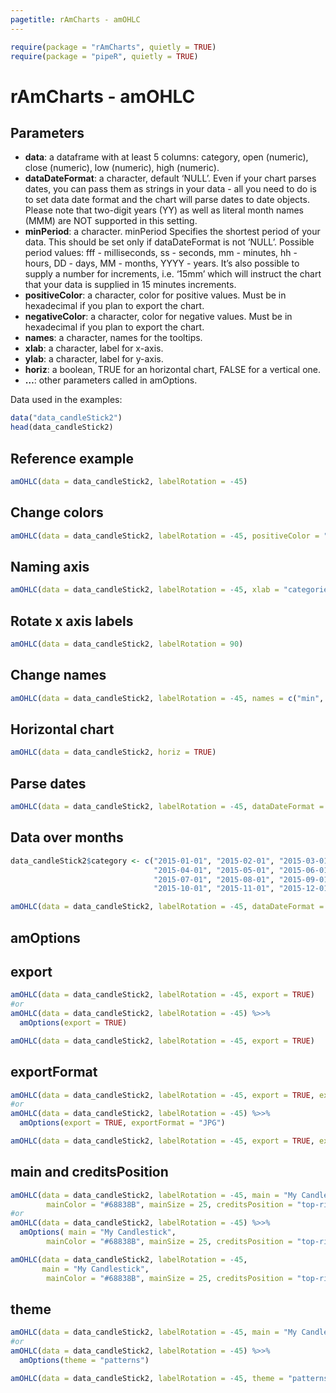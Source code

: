 ```yaml
---
pagetitle: rAmCharts - amOHLC
---
```


```r
require(package = "rAmCharts", quietly = TRUE)
require(package = "pipeR", quietly = TRUE)
```

<h1>rAmCharts - amOHLC</h1>

## Parameters

* __data__: a dataframe with at least 5 columns: category, open (numeric), close (numeric), low (numeric), high (numeric). 
* __dataDateFormat__: a character, default 'NULL'. Even if your chart parses dates, you can pass them as strings in your data - all you need to do is to set data date format and the chart will parse dates to date objects. Please note that two-digit years (YY) as well as literal month names (MMM)  are NOT supported in this setting.
* __minPeriod__: a character. minPeriod Specifies the shortest period of your data. This should be set only if dataDateFormat is not 'NULL'. Possible period values: fff - milliseconds, ss - seconds, mm - minutes, hh - hours, DD - days, MM - months, YYYY - years. It's also possible to supply a number for increments, i.e. '15mm' which will instruct the chart that your data is supplied in 15 minutes increments.
* __positiveColor__: a character, color for positive values. Must be in hexadecimal if you plan to export the chart.
* __negativeColor__: a character, color for negative values. Must be in hexadecimal if you plan to export the chart.
* __names__: a character, names for the tooltips.
* __xlab__: a character, label for x-axis.
* __ylab__: a character, label for y-axis.
* __horiz__: a boolean, TRUE for an horizontal chart, FALSE for a vertical one.
* __...__: other parameters called in amOptions. 

Data used in the examples:
```r
data("data_candleStick2")
head(data_candleStick2)
```

## Reference example

```r
amOHLC(data = data_candleStick2, labelRotation = -45)
```

## Change colors
```r
amOHLC(data = data_candleStick2, labelRotation = -45, positiveColor = "black", negativeColor = "green")
```

## Naming axis
```r
amOHLC(data = data_candleStick2, labelRotation = -45, xlab = "categories", ylab = "values")
```

## Rotate x axis labels
```r
amOHLC(data = data_candleStick2, labelRotation = 90)
```

## Change names
```r
amOHLC(data = data_candleStick2, labelRotation = -45, names = c("min", "begin", "end", "max"))
```

## Horizontal chart
```r
amOHLC(data = data_candleStick2, horiz = TRUE)
```

## Parse dates
```r
amOHLC(data = data_candleStick2, labelRotation = -45, dataDateFormat = "YYYY-MM-DD")
```

## Data over months
```r
data_candleStick2$category <- c("2015-01-01", "2015-02-01", "2015-03-01",
                                "2015-04-01", "2015-05-01", "2015-06-01",
                                "2015-07-01", "2015-08-01", "2015-09-01",
                                "2015-10-01", "2015-11-01", "2015-12-01")

amOHLC(data = data_candleStick2, labelRotation = -45, dataDateFormat = "YYYY-MM-DD", minPeriod = "MM")
```

<h2 class="partdivtitle">amOptions</h2>

## export
```r
amOHLC(data = data_candleStick2, labelRotation = -45, export = TRUE)
#or
amOHLC(data = data_candleStick2, labelRotation = -45) %>>% 
  amOptions(export = TRUE)
```
```r
amOHLC(data = data_candleStick2, labelRotation = -45, export = TRUE)
```
  
## exportFormat
```r
amOHLC(data = data_candleStick2, labelRotation = -45, export = TRUE, exportFormat = "JPG")
#or
amOHLC(data = data_candleStick2, labelRotation = -45) %>>% 
  amOptions(export = TRUE, exportFormat = "JPG")
```
```r
amOHLC(data = data_candleStick2, labelRotation = -45, export = TRUE, exportFormat = "JPG")
```

## main and creditsPosition
```r
amOHLC(data = data_candleStick2, labelRotation = -45, main = "My Candlestick",
        mainColor = "#68838B", mainSize = 25, creditsPosition = "top-right")
#or
amOHLC(data = data_candleStick2, labelRotation = -45) %>>% 
  amOptions( main = "My Candlestick",
        mainColor = "#68838B", mainSize = 25, creditsPosition = "top-right")
```
```r
amOHLC(data = data_candleStick2, labelRotation = -45, 
       main = "My Candlestick",
        mainColor = "#68838B", mainSize = 25, creditsPosition = "top-right")
```

## theme
```r
amOHLC(data = data_candleStick2, labelRotation = -45, main = "My Candlestick", theme = "patterns")
#or
amOHLC(data = data_candleStick2, labelRotation = -45) %>>% 
  amOptions(theme = "patterns")
```
```r
amOHLC(data = data_candleStick2, labelRotation = -45, theme = "patterns")
```
